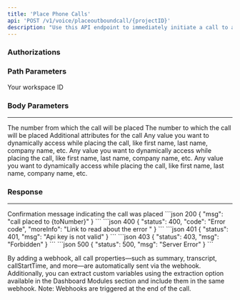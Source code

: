 ```yaml
---
title: 'Place Phone Calls'
api: 'POST /v1/voice/placeoutboundcall/{projectID}'
description: "Use this API endpoint to immediately initiate a call to a specified number."
---
```

### Authorizations
<ParamField header="x-api-key" type="string" required/>

### Path Parameters
<ParamField path="projectID" type="string" required>
Your workspace ID
</ParamField>

### Body Parameters
___
<ParamField body="fromNumber" type="string" required>
The number from which the call will be placed
</ParamField>
<ParamField body="toNumber" type="string" required>
The number to which the call will be placed
</ParamField>
<ParamField body="attributes" type="object">
Additional attributes for the call
    <Expandable title="Properties">
    <ParamField body="customField1" type="string">
      Any value you want to dynamically access while placing the call, like first name, last name, company name, etc.
    </ParamField>
    <ParamField body="customField2" type="string">
      Any value you want to dynamically access while placing the call, like first name, last name, company name, etc.
    </ParamField>
    <ParamField body="customField3" type="string">
      Any value you want to dynamically access while placing the call, like first name, last name, company name, etc.
    </ParamField>
  </Expandable>
</ParamField>


### Response
___
<ResponseField name="msg" type="string">
  Confirmation message indicating the call was placed
</ResponseField>

<ResponseExample>
   ```json 200
{ "msg": "call placed to {toNumber}" }
```
```json 400
{
  "status": 400,
  "code": "Error code",
  "moreInfo": "Link to read about the error "
}
```
```json 401
{
  "status": 401,
  "msg": "Api key is not valid"
}
```
```json 403
{
  "status": 403,
  "msg": "Forbidden"
}
```
```json 500
{
  "status": 500,
  "msg": "Server Error"
}
```
</ResponseExample>


<Card title="Retrieve Call Properties Post-Call"> By adding a webhook, all call properties—such as summary, transcript, callStartTime, and more—are automatically sent via the webhook. Additionally, you can extract custom variables using the extraction option available in the Dashboard Modules section and include them in the same webhook. Note: Webhooks are triggered at the end of the call. </Card> 